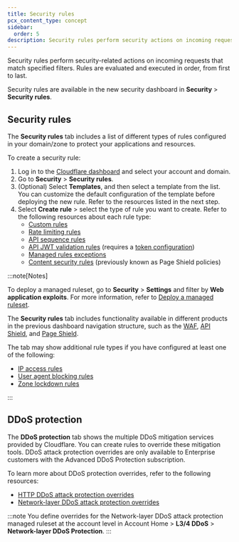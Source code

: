 ```yaml
---
title: Security rules
pcx_content_type: concept
sidebar:
  order: 5
description: Security rules perform security actions on incoming requests that match specified filters.
---
```


Security rules perform security-related actions on incoming requests that match specified filters. Rules are evaluated and executed in order, from first to last.

Security rules are available in the new security dashboard in **Security** > **Security rules**.

## Security rules

The **Security rules** tab includes a list of different types of rules configured in your domain/zone to protect your applications and resources.

To create a security rule:

1. Log in to the [Cloudflare dashboard](https://dash.cloudflare.com/) and select your account and domain.
2. Go to **Security** > **Security rules**.
3. (Optional) Select **Templates**, and then select a template from the list. You can customize the default configuration of the template before deploying the new rule. Refer to the resources listed in the next step.
4. Select **Create rule** > select the type of rule you want to create. Refer to the following resources about each rule type:
   - [Custom rules](/waf/custom-rules/create-dashboard/#rule-form)
   - [Rate limiting rules](/waf/rate-limiting-rules/create-zone-dashboard/#rule-form)
   - [API sequence rules](/api-shield/security/sequence-mitigation/#rule-form)
   - [API JWT validation rules](/api-shield/security/jwt-validation/#rule-form) (requires a [token configuration](/security/settings/#all-settings))
   - [Managed rules exceptions](/waf/managed-rules/waf-exceptions/define-dashboard/#2-define-basic-exception-parameters)
   - [Content security rules](/page-shield/policies/create-dashboard/#rule-form) (previously known as Page Shield policies)

:::note[Notes]

To deploy a managed ruleset, go to **Security** > **Settings** and filter by **Web application exploits**. For more information, refer to [Deploy a managed ruleset](/waf/managed-rules/deploy-zone-dashboard/#deploy-a-managed-ruleset).

The **Security rules** tab includes functionality available in different products in the previous dashboard navigation structure, such as the [WAF](/waf/), [API Shield](/api-shield/), and [Page Shield](/page-shield/).

The tab may show additional rule types if you have configured at least one of the following:

- [IP access rules](/waf/tools/ip-access-rules/)
- [User agent blocking rules](/waf/tools/user-agent-blocking/)
- [Zone lockdown rules](/waf/tools/zone-lockdown/)

:::

## DDoS protection

The **DDoS protection** tab shows the multiple DDoS mitigation services provided by Cloudflare. You can create rules to override these mitigation tools. DDoS attack protection overrides are only available to Enterprise customers with the Advanced DDoS Protection subscription.

To learn more about DDoS protection overrides, refer to the following resources:

- [HTTP DDoS attack protection overrides](/ddos-protection/managed-rulesets/http/http-overrides/)
- [Network-layer DDoS attack protection overrides](/ddos-protection/managed-rulesets/network/network-overrides/)

:::note
You define overrides for the Network-layer DDoS attack protection managed ruleset at the account level in Account Home > **L3/4 DDoS** > **Network-layer DDoS Protection**.
:::
